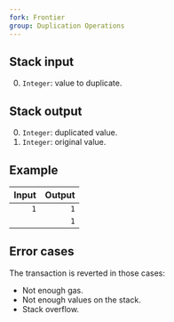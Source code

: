 ```yaml
---
fork: Frontier
group: Duplication Operations
---
```


## Stack input

0. `Integer`: value to duplicate.

## Stack output

0. `Integer`: duplicated value.
1. `Integer`: original value.

## Example

| Input | Output |
|------:|-------:|
| `1` | `1` |
| | `1` |

## Error cases

The transaction is reverted in those cases:
- Not enough gas.
- Not enough values on the stack.
- Stack overflow.
